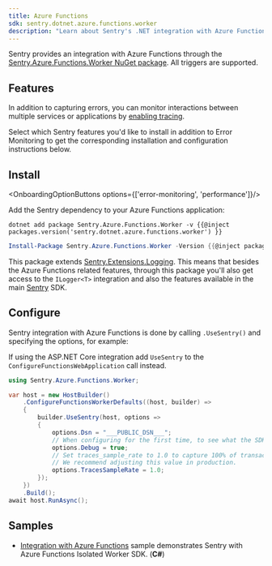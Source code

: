```yaml
---
title: Azure Functions
sdk: sentry.dotnet.azure.functions.worker
description: "Learn about Sentry's .NET integration with Azure Functions."
---
```


Sentry provides an integration with Azure Functions through the [Sentry.Azure.Functions.Worker NuGet package](https://www.nuget.org/packages/Sentry.Azure.Functions.Worker).
All triggers are supported.

## Features

In addition to capturing errors, you can monitor interactions between multiple services or applications by [enabling tracing](/concepts/key-terms/tracing/).

Select which Sentry features you'd like to install in addition to Error Monitoring to get the corresponding installation and configuration instructions below.

## Install

<OnboardingOptionButtons options={['error-monitoring', 'performance']}/>

Add the Sentry dependency to your Azure Functions application:

```shell {tabTitle:.NET Core CLI}
dotnet add package Sentry.Azure.Functions.Worker -v {{@inject packages.version('sentry.dotnet.azure.functions.worker') }}
```

```powershell {tabTitle:Package Manager}
Install-Package Sentry.Azure.Functions.Worker -Version {{@inject packages.version('sentry.dotnet.azure.functions.worker') }}
```

This package extends [Sentry.Extensions.Logging](/platforms/dotnet/guides/extensions-logging/). This means that besides the Azure Functions related features, through this package you'll also get access to the `ILogger<T>` integration and also the features available in the main [Sentry](/platforms/dotnet/) SDK.

## Configure

Sentry integration with Azure Functions is done by calling `.UseSentry()` and specifying the options, for example:

<SignInNote />

<Note>

If using the ASP.NET Core integration add `UseSentry` to the `ConfigureFunctionsWebApplication` call instead.

</Note>

```csharp {"onboardingOptions": {"performance": "11-13"}}
using Sentry.Azure.Functions.Worker;

var host = new HostBuilder()
    .ConfigureFunctionsWorkerDefaults((host, builder) =>
    {
        builder.UseSentry(host, options =>
        {
            options.Dsn = "___PUBLIC_DSN___";
            // When configuring for the first time, to see what the SDK is doing:
            options.Debug = true;
            // Set traces_sample_rate to 1.0 to capture 100% of transactions for performance monitoring.
            // We recommend adjusting this value in production.
            options.TracesSampleRate = 1.0;
        });
    })
    .Build();
await host.RunAsync();
```

## Samples

- [Integration with Azure Functions](https://github.com/getsentry/sentry-dotnet/tree/main/src/Sentry.Azure.Functions.Worker) sample demonstrates Sentry with Azure Functions Isolated Worker SDK. (**C#**)
